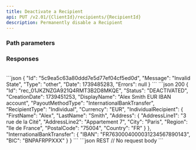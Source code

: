 ```yaml
---
title: Deactivate a Recipient
api: PUT /v2.01/{ClientId}/recipients/{RecipientId}
description: Permanently disable a Recipient
---
```



### Path parameters

<RecipientId/>

### Responses

<AccordionGroup>
<Accordion title="200">
<IdResponse/>
<Status_RecipientResponse/>
<CreationDateResponse/>
<DisplayName_RecipientResponse />
<PayoutMethodType_RecipientResponse/>
<RecipientType_RecipientResponse/>
<Currency_RecipientResponse/>
<Tabs>
<Tab title="Individual">
<IndividualRecipient_RecipientResponse />
</Tab>
<Tab title="Business">
<BusinessRecipient_RecipientResponse />
</Tab>
</Tabs>
<br/>
<Tabs>
<Tab title="InternationalBankTransfer">
<InternationalBankTransfer_RecipientResponse/>
</Tab>
<Tab title="LocalBankTransfer">
<LocalBankTransfer_RecipientResponse/>
</Tab>
</Tabs>
<PendingUserActionResponse/>
</Accordion>
</AccordionGroup>

<AccordionGroup>
<Accordion title="400 - Recipient already deactivated" defaultOpen>
```json
{
    "Id": "5c9ea5c63a80ddd7e5d77ef04cf5ed0d",
    "Message": "Invalid State",
    "Type": "other",
    "Date": 1739485283,
    "Errors": null
}
```
</Accordion>
</AccordionGroup>

<ResponseExample>
```json 200
{
    "Id": "rec_01JKZNZGA921Q4RMT3B2D8MKQE",
    "Status": "DEACTIVATED",
    "CreationDate": 1739451253,
    "DisplayName": "Alex Smith EUR IBAN account",
    "PayoutMethodType": "InternationalBankTransfer",
    "RecipientType": "Individual",
    "Currency": "EUR",
    "IndividualRecipient": {
        "FirstName": "Alex",
        "LastName": "Smith",
        "Address": {
            "AddressLine1": "3 rue de la Cité",
            "AddressLine2": "Appartement 7",
            "City": "Paris",
            "Region": "Ile de France",
            "PostalCode": "75004",
            "Country": "FR"
        }
    },
    "InternationalBankTransfer": {
        "IBAN": "FR7630004000031234567890143",
        "BIC": "BNPAFRPPXXX"
    }
}
```
</ResponseExample>

<RequestExample>
```json REST
// No request body
```
</RequestExample>